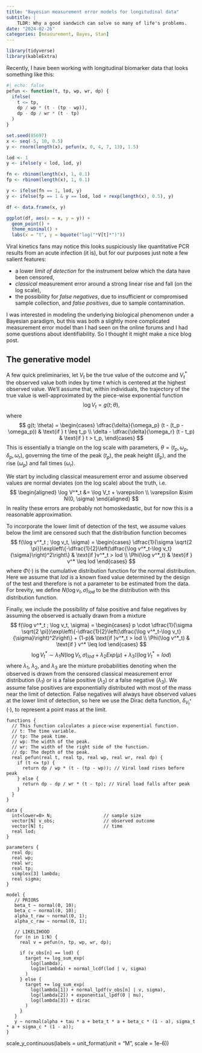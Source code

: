 ```yaml
---
title: "Bayesian measurement error models for longitudinal data"
subtitle: | 
    TLDR: Why a good sandwich can solve so many of life's problems.
date: "2024-02-26"
categories: [measurement, Bayes, Stan]
---
```

```r
library(tidyverse)
library(kableExtra)


```

Recently, I have been working with longitudinal biomarker data that looks something like this:
```r
#| echo: false
pefun <- function(t, tp, wp, wr, dp) {
  ifelse(
    t <= tp, 
    dp / wp * (t - (tp - wp)), 
    dp - dp / wr * (t - tp) 
  )
}

set.seed(85697)
x <- seq(-5, 10, 0.5)
y <- rnorm(length(x), pefun(x, 0, 4, 7, 13), 1.5)

lod <- 1
y <- ifelse(y < lod, lod, y)

fn <- rbinom(length(x), 1, 0.1)
fp <- rbinom(length(x), 1, 0.1)

y <- ifelse(fn == 1, lod, y)
y <- ifelse(fp == 1 & y == lod, lod + rexp(length(x), 0.5), y)

df <- data.frame(x, y)

ggplot(df, aes(x = x, y = y)) +
  geom_point() +
  theme_minimal() +
  labs(x = "t", y = bquote("log("*V[t]*")"))
```

Viral kinetics fans may notice this looks suspiciously like quantitative PCR results from an acute infection (it is), but for our purposes just note a few salient features:

 - a lower *limit of detection* for the instrument below which the data have been censored,
 - *classical* measurement error around a strong linear rise and fall (on the log scale),
 - the possibility for *false negatives*, due to insufficient or compromised sample collection, and *false positives*, due to sample contamination.

I was interested in modeling the underlying biological phenomenon under a Bayesian paradigm, but this was both a slightly more complicated measurement error model than I had seen on the online forums and I had some questions about identifiability. So I thought it might make a nice blog post.

## The generative model
A few quick preliminaries, let $V_t$ be the true value of the outcome and $V^*_t$ the observed value both index by time $t$ which is centered at the highest observed value. We'll assume that, within individuals, the trajectory of the true value is well-approximated by the piece-wise exponential function
$$
\log V_t = g(t; \theta),
$$
where
$$
g(t; \theta) = \begin{cases}
   \dfrac{\delta}{\omega_p} (t - (t_p - \omega_p)) & \text{if } t \leq t_p \\
    \delta - \dfrac{\delta}{\omega_r} (t - t_p) & \text{if } t > t_p,
\end{cases}
$$
This is essentially a triangle on the log scale with parameters, $\theta = (t_p, \omega_p, \delta_p, \omega_r)$, governing the time of the peak ($t_p$), the peak height ($\delta_p$), and the rise ($\omega_p$) and fall times ($\omega_r$). 

We start by including classical measurement error and assume observed values are normal deviates (on the log scale) about the truth, i.e.
$$
\begin{aligned}
  \log V^*_t &= \log V_t + \varepsilon \\
  \varepsilon &\sim N(0, \sigma)
\end{aligned}
$$
In reality these errors are probably not homoskedastic, but for now this is a reasonable approximation. 

To incorporate the lower limit of detection of the test, we assume values below the limit are censored such that the distribution function becomes
$$
f(\log v^*_t ; \log v_t, \sigma) = \begin{cases}
\dfrac{1}{\sigma \sqrt{2 \pi}}\exp\left\{-\dfrac{1}{2}\left(\dfrac{\log v^*_t-\log v_t}{\sigma}\right)^2\right\} & \text{if }v^*_t > lod \\
\Phi(\log v^*_t) & \text{if } v^* \leq lod
\end{cases}
$$
where $\Phi(\cdot)$ is the cumulative distribution function for the normal distribution. Here we assume that $lod$ is a known fixed value determined by the design of the test and therefore is not a parameter to be estimated from the data. For brevity, we define $N(\log v_t, \sigma)_{lod}$ to be the distribution with this distribution function.

Finally, we include the possibility of false positive and false negatives by assuming the observed is actually drawn from a mixture
$$
f(\log v^*_t ; \log v_t, \sigma) = \begin{cases}
 p \cdot \dfrac{1}{\sigma \sqrt{2 \pi}}\exp\left\{-\dfrac{1}{2}\left(\dfrac{\log v^*_t-\log v_t}{\sigma}\right)^2\right\} + (1-p)& \text{if }v^*_t > lod \\
\Phi(\log v^*_t) & \text{if } v^* \leq lod
\end{cases}
$$
$$
\log V^*_t \sim \lambda_1 N(\log V_t, \sigma)_{lod} + \lambda_2 Exp(\mu) + \lambda_3 \mathbb I(\log V^*_t = lod)
$$
where $\lambda_1$, $\lambda_2$, and $\lambda_3$ are the mixture probabilities denoting when the observed is drawn from the censored classical measurement error distribution ($\lambda_1$) or is a false positive ($\lambda_2$) or a false negative ($\lambda_3$). We assume false positives are exponentially distributed with most of the mass near the limit of detection. False negatives will always have observed values at the lower limit of detection, so here we use the Dirac delta function, $\delta_{V^*_t}(\cdot)$, to represent a point mass at the limit. 


```cmdstan
functions {
  // This function calculates a piece-wise exponential function.
  // t: The time variable.
  // tp: The peak time.
  // wp: The width of the peak.
  // wr: The width of the right side of the function.
  // dp: The depth of the peak.
  real pefun(real t, real tp, real wp, real wr, real dp) {
    if (t <= tp) {
      return dp / wp * (t - (tp - wp)); // Viral load rises before peak
    } else {
      return dp - dp / wr * (t - tp); // Viral load falls after peak
    }
  }
}

data {
  int<lower=0> N;                   // sample size
  vector[N] v_obs;                  // observed outcome
  vector[N] t;                      // time
  real lod;
}

parameters {
  real dp;
  real wp;
  real wr;
  real tp;
  simplex[3] lambda;
  real sigma;
}

model {
   // PRIORS
   beta_t ~ normal(0, 10);
   beta_c ~ normal(0, 10);
   alpha_t_raw ~ normal(0, 1);
   alpha_c_raw ~ normal(0, 1);          

   // LIKELIHOOD 
   for (n in 1:N) {
     real v = pefun(n, tp, wp, wr, dp);
     
     if (v_obs[n] == lod) {
       target += log_sum_exp(
         log(lambda),
         log1m(lambda) + normal_lcdf(lod | v, sigma)
       )
     } else {
       target += log_sum_exp(
         log(lambda[1]) + normal_lpdf(v_obs[n] | v, sigma), 
         log(lambda[2]) + exponential_lpdf(0 | mu),
         log(lambda[3]) + dirac
       )
     }
   }
   y ~ normal(alpha + tau * a + beta_t * a + beta_c * (1 - a), sigma_t * a + sigma_c * (1 - a));
}

```

scale_y_continuous(labels = unit_format(unit = "M", scale = 1e-6))